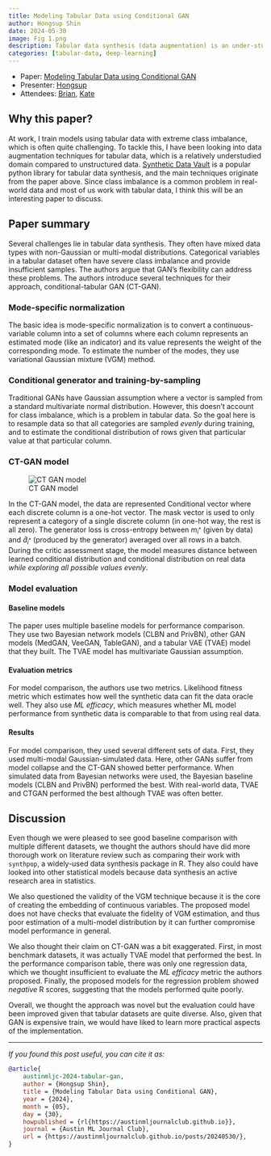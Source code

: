 ```yaml
---
title: Modeling Tabular Data using Conditional GAN
author: Hongsup Shin
date: 2024-05-30
image: Fig 1.png
description: Tabular data synthesis (data augmentation) is an under-studied area compared to unstructured data. This paper uses GAN to model unique properties of tabular data such as mixed data types and class imbalance. This technique has many potentials for model improvement and privacy. The technique is currently available under the [*Synthetic Data Vault*](https://sdv.dev/) library in Python.
categories: [tabular-data, deep-learning]
---
```


:::{.callout-note}
- Paper: [Modeling Tabular Data using Conditional GAN](https://papers.nips.cc/paper_files/paper/2019/file/254ed7d2de3b23ab10936522dd547b78-Paper.pdf)
- Presenter: [Hongsup](https://www.linkedin.com/in/hongsupshin/)
- Attendees: [Brian](https://www.linkedin.com/in/brianking387/), [Kate](https://www.linkedin.com/in/kate-behrman/)
:::

## Why this paper?

At work, I train models using tabular data with extreme class imbalance, which is often quite challenging. To tackle this, I have been looking into data augmentation techniques for tabular data, which is a relatively understudied domain compared to unstructured data. [Synthetic Data Vault](https://docs.sdv.dev/sdv) is a popular python library for tabular data synthesis, and the main techniques originate from the paper above. Since class imbalance is a common problem in real-world data and most of us work with tabular data, I think this will be an interesting paper to discuss.

## Paper summary

Several challenges lie in tabular data synthesis. They often have mixed data types with non-Gaussian or multi-modal distributions. Categorical variables in a tabular dataset often have severe class imbalance and provide insufficient samples. The authors argue that GAN's flexibility can address these problems. The authors introduce several techniques for their approach, conditional-tabular GAN (CT-GAN).

### Mode-specific normalization
The basic idea is mode-specific normalization is to convert a continuous-variable column into a set of columns where each column represents an estimated mode (like an indicator) and its value represents the weight of the corresponding mode. To estimate the number of the modes, they use variational Gaussian mixture (VGM) method.

### Conditional generator and training-by-sampling

Traditional GANs have Gaussian assumption where a vector is sampled from a standard multivariate normal distribution. However, this doesn't account for class imbalance, which is a problem in tabular data. So the goal here is to resample data so that all categories are sampled *evenly* during training, and to estimate the conditional distribution of rows given that particular value at that particular column.

### CT-GAN model

![CT GAN model](Fig 2.png)

In the CT-GAN model, the data are represented Conditional vector where each discrete column is a one-hot vector. The mask vector is used to only represent a category of a single discrete column (in one-hot way, the rest is all zero). The generator loss is cross-entropy between $m_{i^*}$ (given by data) and $\hat{d}_{i^*}$ (produced by the generator) averaged over all rows in a batch. During the critic assessment stage, the model measures distance between learned conditional distribution and conditional distribution on real data *while exploring all possible values evenly*.

### Model evaluation

#### Baseline models

The paper uses multiple baseline models for performance comparison. They use two Bayesian network models (CLBN and PrivBN), other GAN models (MedGAN, VeeGAN, TableGAN), and a tabular VAE (TVAE) model that they built. The TVAE model has multivariate Gaussian assumption.

#### Evaluation metrics

For model comparison, the authors use two metrics. Likelihood fitness metric which estimates how well the synthetic data can fit the data oracle well. They also use *ML efficacy*, which measures whether ML model performance from synthetic data is comparable to that from using real data.

#### Results

For model comparison, they used several different sets of data. First, they used multi-modal Gaussian-simulated data. Here, other GANs suffer from model collapse and the CT-GAN showed better performance. When simulated data from Bayesian networks were used, the Bayesian baseline models (CLBN and PrivBN) performed the best. With real-world data, TVAE and CTGAN performed the best although TVAE was often better.

## Discussion

Even though we were pleased to see good baseline comparison with multiple different datasets, we thought the authors should have did more thorough work on literature review such as comparing their work with `synthpop`, a widely-used data synthesis package in R. They also could have looked into other statistical models because data synthesis an active research area in statistics.

We also questioned the validity of the VGM technique because it is the core of creating the embedding of continuous variables. The proposed model does not have checks that evaluate the fidelity of VGM estimation, and thus poor estimation of a multi-model distribution by it can further compromise model performance in general.

We also thought their claim on CT-GAN was a bit exaggerated. First, in most benchmark datasets, it was actually TVAE model that performed the best. In the performance comparison table, there was only one regression data, which we thought insufficient to evaluate the *ML efficacy* metric the authors proposed. Finally, the proposed models for the regression problem showed *negative* R scores, suggesting that the models performed quite poorly.

Overall, we thought the approach was novel but the evaluation could have been improved given that tabular datasets are quite diverse. Also, given that GAN is expensive train, we would have liked to learn more practical aspects of the implementation.

---

*If you found this post useful, you can cite it as:*

```bibtex
@article{
    austinmljc-2024-tabular-gan,
    author = {Hongsup Shin},
    title = {Modeling Tabular Data using Conditional GAN},
    year = {2024},
    month = {05},
    day = {30},
    howpublished = { rl{https://austinmljournalclub.github.io}},
    journal = {Austin ML Journal Club},
    url = {https://austinmljournalclub.github.io/posts/20240530/},
}
```
